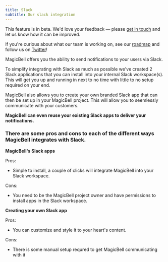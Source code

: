 ```yaml
---
title: Slack
subtitle: Our slack integration
---
```


<Note>
This feature is in beta. We'd love your feedback — please <a href="mailto:hello@magicbell.com">get in touch</a> and let us know how it can be improved.

If you're curious about what our team is working on, see our <a href="https://roadmap.magicbell.community/">roadmap</a> and follow us on <a href="https://twitter.com/magicbell_io">Twitter</a>!

</Note>

MagicBell offers you the ability to send notifications to your users via Slack.

To simplify integrating with Slack as much as possible we've created 2 Slack applications that you can install into your internal Slack workspace(s). This will get you up and running in next to no time with little to no setup required on your end.

MagicBell also allows you to create your own branded Slack app that can then be set up in your MagicBell project. This will allow you to seemlessly communicate with your customers.

**MagicBell can even reuse your existing Slack apps to deliver your notifications.**

### There are some pros and cons to each of the different ways MagicBell integrates with Slack.

**MagicBell's Slack apps**

Pros:

- Simple to install, a couple of clicks will integrate MagicBell into your Slack workspace.

Cons:

- You need to be the MagicBell project owner and have permissions to install apps in the Slack workspace.

**Creating your own Slack app**

Pros:

- You can customize and style it to your heart's content.

Cons:

- There is some manual setup requred to get MagicBell communicating with it
